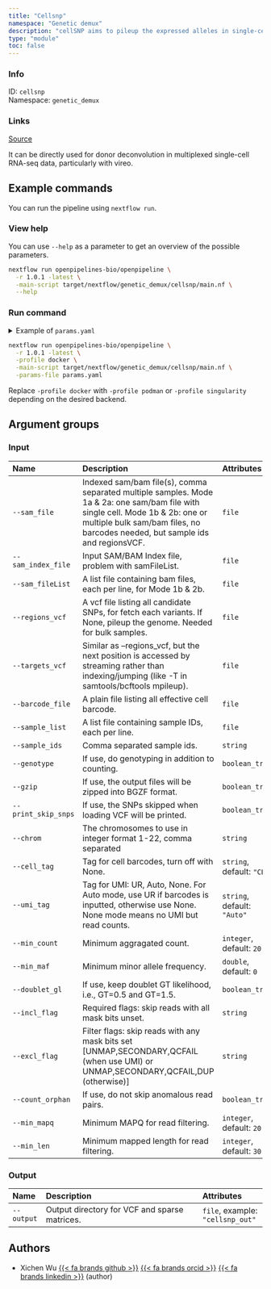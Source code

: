 ```yaml
---
title: "Cellsnp"
namespace: "Genetic demux"
description: "cellSNP aims to pileup the expressed alleles in single-cell or bulk RNA-seq data."
type: "module"
toc: false
---
```


::: {.column-margin}

### Info

ID: `cellsnp`  
Namespace: `genetic_demux`

### Links
[Source](https://github.com/openpipelines-bio/openpipeline/blob/1.0.1/src/genetic_demux/cellsnp/config.vsh.yaml){.btn-action .btn-sm .btn-info .btn role="button"}

:::

It can be directly used for donor deconvolution in multiplexed single-cell RNA-seq data, particularly with vireo.

## Example commands

You can run the pipeline using `nextflow run`.

### View help

You can use `--help` as a parameter to get an overview of the possible parameters.

```bash
nextflow run openpipelines-bio/openpipeline \
  -r 1.0.1 -latest \
  -main-script target/nextflow/genetic_demux/cellsnp/main.nf \
  --help
```

### Run command

<details>
<summary>Example of `params.yaml`</summary>
```yaml
# Input
# sam_file: "path/to/file"
# sam_index_file: "path/to/file"
# sam_fileList: "path/to/file"
# regions_vcf: "path/to/file"
# targets_vcf: "path/to/file"
# barcode_file: "path/to/file"
# sample_list: "path/to/file"
# sample_ids: "foo"
genotype: false
gzip: false
print_skip_snps: false
# chrom: "foo"
cell_tag: "CB"
umi_tag: "Auto"
min_count: 20
min_maf: 0.0
doublet_gl: false
# incl_flag: "foo"
# excl_flag: "foo"
count_orphan: false
min_mapq: 20
min_len: 30

# Output
# output: "$id.$key.output.output"

# Nextflow input-output arguments
publish_dir: # please fill in - example: "output/"
# param_list: "my_params.yaml"
```
</details>

```bash
nextflow run openpipelines-bio/openpipeline \
  -r 1.0.1 -latest \
  -profile docker \
  -main-script target/nextflow/genetic_demux/cellsnp/main.nf \
  -params-file params.yaml
```

:::{.callout-note}
Replace `-profile docker` with `-profile podman` or `-profile singularity` depending on the desired backend.
:::

## Argument groups

### Input

|Name                |Description                                                                                                                                                                                                      |Attributes                  |
|:----------|:--------------------------------------------------|:--------------------|
|`--sam_file`        |Indexed sam/bam file(s), comma separated multiple samples. Mode 1a & 2a: one sam/bam file with single cell. Mode 1b & 2b: one or multiple bulk sam/bam files, no barcodes needed, but sample ids and regionsVCF. |`file`                      |
|`--sam_index_file`  |Input SAM/BAM Index file, problem with samFileList.                                                                                                                                                              |`file`                      |
|`--sam_fileList`    |A list file containing bam files, each per line, for Mode 1b & 2b.                                                                                                                                               |`file`                      |
|`--regions_vcf`     |A vcf file listing all candidate SNPs, for fetch each variants. If None, pileup the genome. Needed for bulk samples.                                                                                             |`file`                      |
|`--targets_vcf`     |Similar as --regions_vcf, but the next position is accessed by streaming rather than indexing/jumping (like -T in samtools/bcftools mpileup).                                                                    |`file`                      |
|`--barcode_file`    |A plain file listing all effective cell barcode.                                                                                                                                                                 |`file`                      |
|`--sample_list`     |A list file containing sample IDs, each per line.                                                                                                                                                                |`file`                      |
|`--sample_ids`      |Comma separated sample ids.                                                                                                                                                                                      |`string`                    |
|`--genotype`        |If use, do genotyping in addition to counting.                                                                                                                                                                   |`boolean_true`              |
|`--gzip`            |If use, the output files will be zipped into BGZF format.                                                                                                                                                        |`boolean_true`              |
|`--print_skip_snps` |If use, the SNPs skipped when loading VCF will be printed.                                                                                                                                                       |`boolean_true`              |
|`--chrom`           |The chromosomes to use in integer format 1-22, comma separated                                                                                                                                                   |`string`                    |
|`--cell_tag`        |Tag for cell barcodes, turn off with None.                                                                                                                                                                       |`string`, default: `"CB"`   |
|`--umi_tag`         |Tag for UMI: UR, Auto, None. For Auto mode, use UR if barcodes is inputted, otherwise use None. None mode means no UMI but read counts.                                                                          |`string`, default: `"Auto"` |
|`--min_count`       |Minimum aggragated count.                                                                                                                                                                                        |`integer`, default: `20`    |
|`--min_maf`         |Minimum minor allele frequency.                                                                                                                                                                                  |`double`, default: `0`      |
|`--doublet_gl`      |If use, keep doublet GT likelihood, i.e., GT=0.5 and GT=1.5.                                                                                                                                                     |`boolean_true`              |
|`--incl_flag`       |Required flags: skip reads with all mask bits unset.                                                                                                                                                             |`string`                    |
|`--excl_flag`       |Filter flags: skip reads with any mask bits set [UNMAP,SECONDARY,QCFAIL (when use UMI) or UNMAP,SECONDARY,QCFAIL,DUP (otherwise)]                                                                                |`string`                    |
|`--count_orphan`    |If use, do not skip anomalous read pairs.                                                                                                                                                                        |`boolean_true`              |
|`--min_mapq`        |Minimum MAPQ for read filtering.                                                                                                                                                                                 |`integer`, default: `20`    |
|`--min_len`         |Minimum mapped length for read filtering.                                                                                                                                                                        |`integer`, default: `30`    |


### Output

|Name       |Description                                   |Attributes                       |
|:----------|:--------------------------------------------------|:--------------------|
|`--output` |Output directory for VCF and sparse matrices. |`file`, example: `"cellsnp_out"` |

## Authors


  * Xichen Wu [{{< fa brands github >}}](https://github.com/wxicu) [{{< fa brands orcid >}}](https://orcid.org/0009-0008-2168-4508) [{{< fa brands linkedin >}}](https://linkedin.com/in/xichen-wu) (author)

